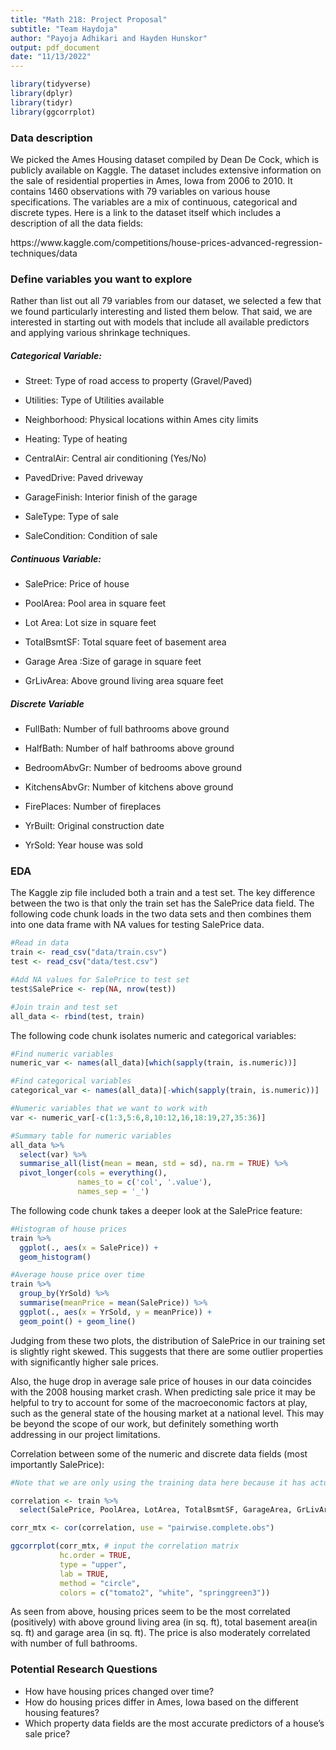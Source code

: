 ```yaml
---
title: "Math 218: Project Proposal"
subtitle: "Team Haydoja"
author: "Payoja Adhikari and Hayden Hunskor"
output: pdf_document
date: "11/13/2022"
---
```


```r
library(tidyverse)
library(dplyr)
library(tidyr)
library(ggcorrplot)
```

### Data description

We picked the Ames Housing dataset compiled by Dean De Cock, which is publicly available on Kaggle. The dataset includes extensive information on the sale of residential properties in Ames, Iowa from 2006 to 2010. It contains 1460 observations with 79 variables on various house specifications. The variables are a mix of continuous, categorical and discrete types. Here is a link to the dataset itself which includes a description of all the data fields:

https://www.kaggle.com/competitions/house-prices-advanced-regression-techniques/data

### Define variables you want to explore

Rather than list out all 79 variables from our dataset, we selected a few that we found particularly interesting and listed them below. That said, we are interested in starting out with models that include all available predictors and applying various shrinkage techniques.

##### Categorical Variable:

- Street: Type of road access to property (Gravel/Paved)

- Utilities: Type of Utilities available

- Neighborhood: Physical locations within Ames city limits

- Heating: Type of heating

- CentralAir: Central air conditioning (Yes/No)

- PavedDrive: Paved driveway

- GarageFinish: Interior finish of the garage

- SaleType: Type of sale

- SaleCondition: Condition of sale

##### Continuous Variable:

- SalePrice: Price of house 

- PoolArea: Pool area in square feet

- Lot Area: Lot size in square feet

- TotalBsmtSF: Total square feet of basement area

- Garage Area :Size of garage in square feet

- GrLivArea: Above ground living area square feet

##### Discrete Variable

- FullBath: Number of full bathrooms above ground

- HalfBath: Number of half bathrooms above ground

- BedroomAbvGr: Number of bedrooms above ground

- KitchensAbvGr: Number of kitchens above ground

- FirePlaces: Number of fireplaces

- YrBuilt: Original construction date

- YrSold: Year house was sold

### EDA

The Kaggle zip file included both a train and a test set. The key difference between the two is that only the train set has the SalePrice data field. The following code chunk loads in the two data sets and then combines them into one data frame with NA values for testing SalePrice data.

```r
#Read in data
train <- read_csv("data/train.csv")
test <- read_csv("data/test.csv")

#Add NA values for SalePrice to test set
test$SalePrice <- rep(NA, nrow(test))

#Join train and test set
all_data <- rbind(test, train)
```

The following code chunk isolates numeric and categorical variables:

```r
#Find numeric variables
numeric_var <- names(all_data)[which(sapply(train, is.numeric))]

#Find categorical variables
categorical_var <- names(all_data)[-which(sapply(train, is.numeric))]

#Numeric variables that we want to work with
var <- numeric_var[-c(1:3,5:6,8,10:12,16,18:19,27,35:36)]

#Summary table for numeric variables
all_data %>%
  select(var) %>%
  summarise_all(list(mean = mean, std = sd), na.rm = TRUE) %>%
  pivot_longer(cols = everything(), 
               names_to = c('col', '.value'), 
               names_sep = '_')
```

The following code chunk takes a deeper look at the SalePrice feature:

```r
#Histogram of house prices
train %>%
  ggplot(., aes(x = SalePrice)) +
  geom_histogram()

#Average house price over time
train %>%
  group_by(YrSold) %>%
  summarise(meanPrice = mean(SalePrice)) %>%
  ggplot(., aes(x = YrSold, y = meanPrice)) +
  geom_point() + geom_line()
```

Judging from these two plots, the distribution of SalePrice in our training set is slightly right skewed. This suggests that there are some outlier properties with significantly higher sale prices.

Also, the huge drop in average sale price of houses in our data coincides with the 2008 housing market crash. When predicting sale price it may be helpful to try to account for some of the macroeconomic factors at play, such as the general state of the housing market at a national level. This may be beyond the scope of our work, but definitely something worth addressing in our project limitations.

Correlation between some of the numeric and discrete data fields (most importantly SalePrice):

```r

#Note that we are only using the training data here because it has actual values for SalePrice

correlation <- train %>%
  select(SalePrice, PoolArea, LotArea, TotalBsmtSF, GarageArea, GrLivArea, FullBath, HalfBath, BedroomAbvGr, KitchenAbvGr, Fireplaces)

corr_mtx <- cor(correlation, use = "pairwise.complete.obs")

ggcorrplot(corr_mtx, # input the correlation matrix
           hc.order = TRUE, 
           type = "upper", 
           lab = TRUE,
           method = "circle", 
           colors = c("tomato2", "white", "springgreen3"))
```

As seen from above, housing prices seem to be the most correlated (positively) with above ground living area (in sq. ft), total basement area(in sq. ft) and garage area (in sq. ft). The price is also moderately correlated with number of full bathrooms.

### Potential Research Questions

- How have housing prices changed over time?
- How do housing prices differ in Ames, Iowa based on the different housing features?
- Which property data fields are the most accurate predictors of a house's sale price?
